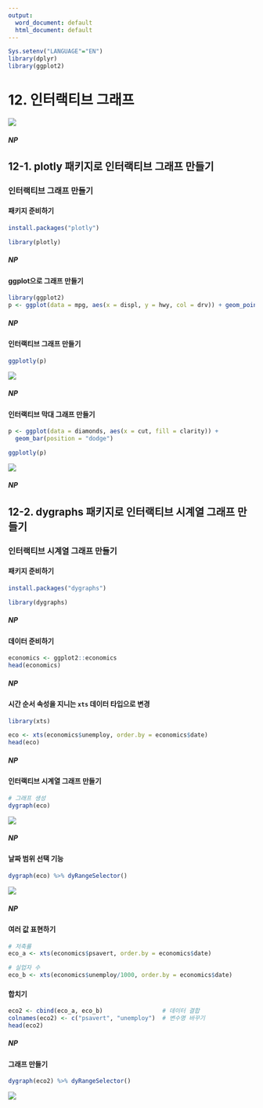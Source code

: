 ---
output:
  word_document: default
  html_document: default
---

<!-- RMD 설정 -->
```{r, include=F}
Sys.setenv("LANGUAGE"="EN")
library(dplyr)
library(ggplot2)
```

# 12. 인터랙티브 그래프

![](img/12_00.png)

##### NP #####

## 12-1. plotly 패키지로 인터랙티브 그래프 만들기

### 인터랙티브 그래프 만들기

#### 패키지 준비하기
```{r, eval=F}
install.packages("plotly")
```

```{r, message=F, warning=F}
library(plotly)
```

##### NP #####

#### ggplot으로 그래프 만들기
```{r, eval=F}
library(ggplot2)
p <- ggplot(data = mpg, aes(x = displ, y = hwy, col = drv)) + geom_point()
```

##### NP #####

#### 인터랙티브  그래프 만들기
```{r, eval=F}
ggplotly(p)
```

![](img/12_01.png)

##### NP #####

#### 인터랙티브 막대 그래프 만들기
```{r, eval=F}
p <- ggplot(data = diamonds, aes(x = cut, fill = clarity)) + 
  geom_bar(position = "dodge")

ggplotly(p)
```

![](img/12_02.png)

##### NP #####

## 12-2. dygraphs 패키지로 인터랙티브 시계열 그래프 만들기

### 인터랙티브 시계열 그래프 만들기

#### 패키지 준비하기
```{r, eval=F}
install.packages("dygraphs")
```
```{r, warning=F, message=F}
library(dygraphs)
```

##### NP #####

#### 데이터 준비하기
```{r}
economics <- ggplot2::economics
head(economics)
```

##### NP #####

#### 시간 순서 속성을 지니는 `xts` 데이터 타입으로 변경
```{r, message=F}
library(xts)

eco <- xts(economics$unemploy, order.by = economics$date)
head(eco)
```

##### NP #####

#### 인터랙티브 시계열 그래프 만들기
```{r, eval=F}
# 그래프 생성
dygraph(eco)
```

![](img/12_03.png)


##### NP #####

#### 날짜 범위 선택 기능
```{r, eval=F}
dygraph(eco) %>% dyRangeSelector()
```

![](img/12_04.png)

##### NP #####

#### 여러 값 표현하기

```{r}
# 저축률 
eco_a <- xts(economics$psavert, order.by = economics$date)

# 실업자 수
eco_b <- xts(economics$unemploy/1000, order.by = economics$date)
```

#### 합치기
```{r}
eco2 <- cbind(eco_a, eco_b)                 # 데이터 결합
colnames(eco2) <- c("psavert", "unemploy")  # 변수명 바꾸기
head(eco2)
```

##### NP #####

#### 그래프 만들기
```{r, eval=F}
dygraph(eco2) %>% dyRangeSelector()
```

![](img/12_05.png)